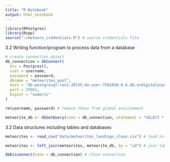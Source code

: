 ```yaml
---
title: "R Notebook"
output: html_notebook
---
```

```r
library(RPostgres)
library(Rcpp)
source("~/meteors_credentials.R") # source credentials file
```

3.2 Writing function/program to process data from a database
```r
# create connection object
db_connection = dbConnect(
  drv = Postgres(), 
  user = username,
  password = password,
  dbname = "meteorites_pool",
  host = "db-postgresql-lon1-20135-do-user-7581050-0.b.db.ondigitalocean.com",
  port = 25061,
  bigint = "numeric"
)

rm(username, password) # remove these from global environment

meteorite_db <- dbGetQuery(conn = db_connection, statement = "SELECT * FROM meteorite_class") # create table from the connection object
```

3.2 Data structures including tables and databases
```r
meteorites <- read_csv("data/meteorites_landings_clean.csv") # load in cleaned meteorites file

meteorites <- left_join(meteorites, meteorite_db, by = "id") # join tables
```

```r
dbDisconnect(conn = db_connection) # close connection
```

